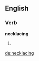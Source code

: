 
==English==

===Verb===
'''necklacing'''

# {{present participle of|[[necklace]]}}

[[de:necklacing]]